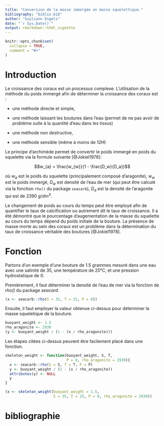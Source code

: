 ```yaml
---
title: "Conversion de la masse immergée en masse squelettique."
bibliography: "biblio.bib"
author: "Guyliann Engels"
date: "`r Sys.Date()`"
output: rmarkdown::html_vignette
---
```


```r
knitr::opts_chunk$set(
  collapse = TRUE,
  comment = "#>"
)
```



# Introduction

Le croissance des coraux est un processus complexe. L'utilisation de la méthode du poids immergé afin de déterminer la croissance des coraux est :

- une méthode directe et simple,

- une méthode laissant les boutures dans l'eau (permet de ne pas avoir de problème suite à la quantité d'eau dans les tissus)

- une méthode non destructive,

- une méthode sensible (même à moins de 12H)

Le principe d'archimède permet de convertir le poids immergé en poids du squelette via la formule suivante [@Jokiel1978]:

$$w_{a} = \frac{w_{w}}{1 - \frac{D_w}{D_a}}$$

où $w_{a}$ est le poids du squelette (principalement composé d'aragonite),  $w_{w}$ est le poids immergé, $D_w$ est densité de l'eau de mer (qui peut être calculé via la fonction `rho()` du package `seacarb`), $D_a$ est la densité de l'aragonite  qui est de $2390 \ g/dm^3$.


Le changement de poids au cours du temps peut être employé afin de quantifier le taux de calcification ou autrement dit le taux de croissance. Il a été démontré que le pourcentage d'augementation de la masse du squelette au cours du temps dépend du poids initiale de la bouture. La présence de masse morte au sein des coraux est un problème dans la détermination du taux de croissance véritable des boutures [@Jokiel1978].

# Fonction

Partons d'un exemple d'une bouture de 1.5 grammes mesuré dans une eau avec une salinité de 35, une température de 25°C, et une pression hydrostatique de 0.

Premièrement, il faut déterminer la densité de l'eau de mer via la fonction de *rho()* du package *seacard*. 

```r
(x <- seacarb::rho(S = 35, T = 25, P = 0))
```

Ensuite, il faut employer la valeur obtenue ci-dessus pour déterminer la masse squeletique de la bouture.

```r
buoyant_weight <- 1.5
rho_aragonite <- 2930
(y <- buoyant_weight / (1 - (x / rho_aragonite)))
```

Les étapes citées ci-dessus peuvent être facilement placé dans une fonction.

```r
skeleton_weight <- function(buoyant_weight, S, T, 
                            P = 0, rho_aragonite = 2930){
  x <- seacarb::rho(S = S, T = T, P = P)
  y <- buoyant_weight / (1 - (x / rho_aragonite))
  attributes(y) <- NULL
  y
}

(x <- skeleton_weight(buoyant_weight = 1.5, 
                      S = 35, T = 25, P = 0, rho_aragonite = 2930))
```


# bibliographie

